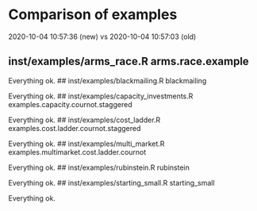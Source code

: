# Comparison of examples

2020-10-04 10:57:36 (new) vs
2020-10-04 10:57:03 (old)

## inst/examples/arms_race.R arms.race.example

Everything ok.
## inst/examples/blackmailing.R blackmailing

Everything ok.
## inst/examples/capacity_investments.R examples.capacity.cournot.staggered

Everything ok.
## inst/examples/cost_ladder.R examples.cost.ladder.cournot.staggered

Everything ok.
## inst/examples/multi_market.R examples.multimarket.cost.ladder.cournot

Everything ok.
## inst/examples/rubinstein.R rubinstein

Everything ok.
## inst/examples/starting_small.R starting_small

Everything ok.
